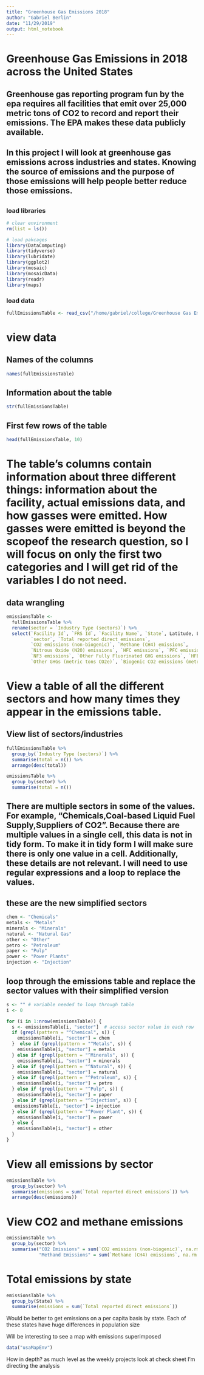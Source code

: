 ```yaml
---
title: "Greenhouse Gas Emissions 2018"
author: "Gabriel Berlin"
date: "11/29/2019"
output: html_notebook
---
```


# Greenhouse Gas Emissions in 2018 across the United States
## Greenhouse gas reporting program fun by the epa requires all facilities that emit over 25,000 metric tons of CO2 to record and report their emissions. The EPA makes these data publicly available.
## In this project I will look at greenhouse gas emissions across industries and states. Knowing the source of emissions and the purpose of those emissions will help people better reduce those emissions. 


## 
### load libraries
```r
# clear environment
rm(list = ls()) 

# load pakcages
library(DataComputing)
library(tidyverse)
library(lubridate)
library(ggplot2)
library(mosaic)
library(mosaicData)
library(readr)
library(maps)
```

### load data
```r
fullEmissionsTable <- read_csv("/home/gabriel/college/Greenhouse Gas Emissions 2018/direct_emitters.csv", skip = 3)
```

# view data
## Names of the columns
```r
names(fullEmissionsTable)
```

## Information about the table
```r
str(fullEmissionsTable)
```

## First few rows of the table
```r
head(fullEmissionsTable, 10)
```

# The table's columns contain information about three different things: information about the facility, actual emissions data, and how gasses were emitted. How gasses were emitted is beyond the scopeof  the research question, so I will focus on only the first two categories and I will get rid of the variables I do not need. 

## data wrangling
```r
emissionsTable <- 
  fullEmissionsTable %>%
  rename(sector = `Industry Type (sectors)`) %>%
  select(`Facility Id`, `FRS Id`, `Facility Name`, `State`, Latitude, Longitude, 
         `sector`, `Total reported direct emissions`, 
         `CO2 emissions (non-biogenic)`, `Methane (CH4) emissions`, 
         `Nitrous Oxide (N2O) emissions`, `HFC emissions`, `PFC emissions`, `SF6 emissions`,
         `NF3 emissions`, `Other Fully Fluorinated GHG emissions`, `HFE emissions`,
         `Other GHGs (metric tons CO2e)`, `Biogenic CO2 emissions (metric tons)`)
```

# View a table of all the different sectors and how many times they appear in the emissions table.
## View list of sectors/industries
```r
fullEmissionsTable %>%
  group_by(`Industry Type (sectors)`) %>%
  summarise(total = n()) %>%
  arrange(desc(total))

emissionsTable %>%
  group_by(sector) %>%
  summarise(total = n())
```

## There are multiple sectors in some of the values. For example, "Chemicals,Coal-based Liquid Fuel Supply,Suppliers of CO2". Because there are multiple values in a single cell, this data is not in tidy form. To make it in tidy form I will make sure there is only one value in a cell. Additionally, these details are not relevant. I will need to use regular expressions and a loop to replace the values.

## these are the new simplified sectors
```r
chem <- "Chemicals"
metals <- "Metals"
minerals <- "Minerals"
natural <- "Natural Gas"
other <- "Other"
petro <- "Petroleum"
paper <- "Pulp"
power <- "Power Plants"
injection <- "Injection"
```


## loop through the emissions table and replace the sector values with their simplified version
```r
s <- "" # variable needed to loop through table
i <- 0

for (i in 1:nrow(emissionsTable)) {
  s <- emissionsTable[i, "sector"]  # access sector value in each row
  if (grepl(pattern = "^Chemical", s)) {
    emissionsTable[i, "sector"] = chem
  }  else if (grepl(pattern = "^Metals", s)) {
    emissionsTable[i, "sector"] = metals
  } else if (grepl(pattern = "^Minerals", s)) {
    emissionsTable[i, "sector"] = minerals
  } else if (grepl(pattern = "^Natural", s)) {
    emissionsTable[i, "sector"] = natural
  } else if (grepl(pattern = "^Petroleum", s)) {
    emissionsTable[i, "sector"] = petro
  } else if (grepl(pattern = "^Pulp", s)) {
    emissionsTable[i, "sector"] = paper
  } else if (grepl(pattern = "^Injection", s)) {
   emissionsTable[i, "sector"] = injection
  } else if (grepl(pattern = "^Power Plant", s)) {
    emissionsTable[i, "sector"] = power
  } else {
    emissionsTable[i, "sector"] = other
  }
}
```

# View all emissions by sector
```r
emissionsTable %>%
  group_by(sector) %>%
  summarise(emissions = sum(`Total reported direct emissions`)) %>%
  arrange(desc(emissions))
```

# View CO2 and methane emissions 
```r
emissionsTable %>%
  group_by(sector) %>%
  summarise("CO2 Emissions" = sum(`CO2 emissions (non-biogenic)`, na.rm = TRUE),
            "Methand Emissions" = sum(`Methane (CH4) emissions`, na.rm = TRUE))


```

# Total emissions by state
```r
emissionsTable %>%
  group_by(State) %>%
  summarise(emissions = sum(`Total reported direct emissions`))
```

Would be better to get emissions on a per capita basis by state. Each of these states have huge differences in population size


Will be interesting to see a map with emissions superimposed
```r
data("usaMapEnv")
```



How in depth?
as much level as the weekly projects
look at check sheet
I'm directing the analysis



